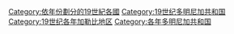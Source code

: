[[Category:依年份劃分的19世紀各國|Category:依年份劃分的19世紀各國]]
[[Category:19世纪多明尼加共和国|Category:19世纪多明尼加共和国]]
[[Category:19世纪各年加勒比地区|Category:19世纪各年加勒比地区]]
[[Category:各年多明尼加共和国|Category:各年多明尼加共和国]]